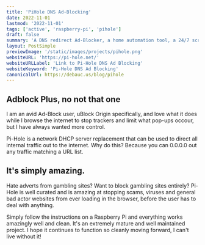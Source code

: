 ```yaml
---
title: 'PiHole DNS Ad-Blocking'
date: 2022-11-01
lastmod: '2022-11-01'
tags: ['active', 'raspberry-pi', 'pihole']
draft: false
summary: 'A DNS redirect Ad-Blocker, a home automation tool, a 24/7 script management machine!'
layout: PostSimple
previewImage: '/static/images/projects/pihole.png'
websiteURL: 'https://pi-hole.net/'
websiteURLLabel: 'Link to Pi-Hole DNS Ad Blocking'
websiteKeyword: 'Pi-Hole DNS Ad Blocking'
canonicalUrl: https://debauc.us/blog/pihole
---
```


## Adblock Plus, no not that one

I am an avid Ad-Block user, uBlock Origin specifically, and love what it does while I browse the internet to stop trackers and limit what pop-ups occour, but I have always wanted more control.

Pi-Hole is a network DHCP server replacement that can be used to direct all internal traffic out to the internet. Why do this? Because you can 0.0.0.0 out any traffic matching a URL list.

## It's simply amazing.

Hate adverts from gambling sites? Want to block gambling sites entirely? Pi-Hole is well curated and is amazing at stopping scams, viruses and general bad actor websites from ever loading in the browser, before the user has to deal with anything.

Simply follow the instructions on a Raspberry Pi and everything works amazingly well and clean. It's an extremely mature and well maintained project. I hope it continues to function so cleanly moving forward, I can't live without it!
